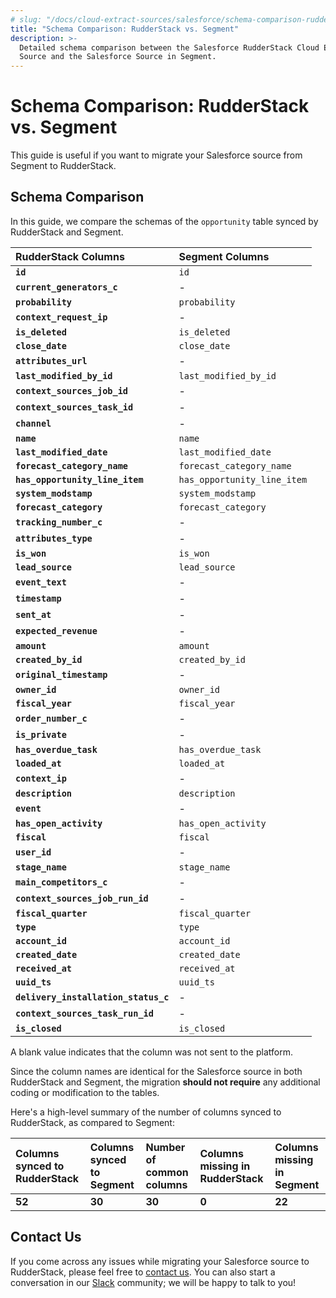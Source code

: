 ```yaml
---
# slug: "/docs/cloud-extract-sources/salesforce/schema-comparison-rudderstack-vs-segment"
title: "Schema Comparison: RudderStack vs. Segment"
description: >-
  Detailed schema comparison between the Salesforce RudderStack Cloud Extract
  Source and the Salesforce Source in Segment.
---
```


# Schema Comparison: RudderStack vs. Segment

<div class="successBlock">

  This guide is useful if you want to migrate your Salesforce source from
  Segment to RudderStack.
</div>

## Schema Comparison

In this guide, we compare the schemas of the `opportunity` table synced by RudderStack and Segment.

| **RudderStack Columns**              | **Segment Columns**         |
| :----------------------------------- | :-------------------------- |
| **`id`**                             | `id`                        |
| **`current_generators_c`**           | -                           |
| **`probability`**                    | `probability`               |
| **`context_request_ip`**             | -                           |
| **`is_deleted`**                     | `is_deleted`                |
| **`close_date`**                     | `close_date`                |
| **`attributes_url`**                 | -                           |
| **`last_modified_by_id`**            | `last_modified_by_id`       |
| **`context_sources_job_id`**         | -                           |
| **`context_sources_task_id`**        | -                           |
| **`channel`**                        | -                           |
| **`name`**                           | `name`                      |
| **`last_modified_date`**             | `last_modified_date`        |
| **`forecast_category_name`**         | `forecast_category_name`    |
| **`has_opportunity_line_item`**      | `has_opportunity_line_item` |
| **`system_modstamp`**                | `system_modstamp`           |
| **`forecast_category`**              | `forecast_category`         |
| **`tracking_number_c`**              | -                           |
| **`attributes_type`**                | -                           |
| **`is_won`**                         | `is_won`                    |
| **`lead_source`**                    | `lead_source`               |
| **`event_text`**                     | -                           |
| **`timestamp`**                      | -                           |
| **`sent_at`**                        | -                           |
| **`expected_revenue`**               | -                           |
| **`amount`**                         | `amount`                    |
| **`created_by_id`**                  | `created_by_id`             |
| **`original_timestamp`**             | -                           |
| **`owner_id`**                       | `owner_id`                  |
| **`fiscal_year`**                    | `fiscal_year`               |
| **`order_number_c`**                 | -                           |
| **`is_private`**                     | -                           |
| **`has_overdue_task`**               | `has_overdue_task`          |
| **`loaded_at`**                      | `loaded_at`                 |
| **`context_ip`**                     | -                           |
| **`description`**                    | `description`               |
| **`event`**                          | -                           |
| **`has_open_activity`**              | `has_open_activity`         |
| **`fiscal`**                         | `fiscal`                    |
| **`user_id`**                        | -                           |
| **`stage_name`**                     | `stage_name`                |
| **`main_competitors_c`**             | -                           |
| **`context_sources_job_run_id`**     | -                           |
| **`fiscal_quarter`**                 | `fiscal_quarter`            |
| **`type`**                           | `type`                      |
| **`account_id`**                     | `account_id`                |
| **`created_date`**                   | `created_date`              |
| **`received_at`**                    | `received_at`               |
| **`uuid_ts`**                        | `uuid_ts`                   |
| **`delivery_installation_status_c`** | -                           |
| **`context_sources_task_run_id`**    | -                           |
| **`is_closed`**                      | `is_closed`                 |

<div class="infoBlock">

A blank value indicates that the column was not sent to the platform.

</div>

<div class="successBlock">

  Since the column names are identical for the Salesforce source in both
  RudderStack and Segment, the migration **should not require** any
  additional coding or modification to the tables.
</div>

Here's a high-level summary of the number of columns synced to RudderStack, as compared to Segment:

| Columns synced to RudderStack | Columns synced to Segment | Number of common columns | Columns missing in RudderStack | Columns missing in Segment |
| :---------------------------- | :------------------------ | :----------------------- | :----------------------------- | :------------------------- |
| **52**                        | **30**                    | **30**                   | **0**                          | **22**                     |

## Contact Us

If you come across any issues while migrating your Salesforce source to RudderStack, please feel free to [contact us](mailto:%20docs@rudderstack.com). You can also start a conversation in our [Slack](https://rudderstack.com/join-rudderstack-slack-community) community; we will be happy to talk to you!
